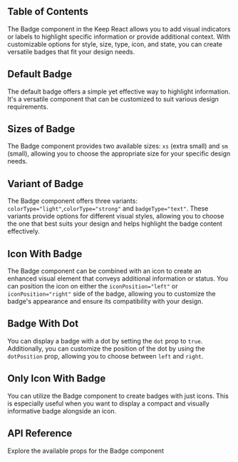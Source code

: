 
## Table of Contents

The Badge component in the Keep React allows you to add visual indicators or labels to highlight specific information or provide additional context. With customizable options for style, size, type, icon, and state, you can create versatile badges that fit your design needs.

## Default Badge

The default badge offers a simple yet effective way to highlight information. It's a versatile component that can be customized to suit various design requirements.

<CodePreview github="Badge" code={DefaultBadgeCode}>
  <DefaultBadge />
</CodePreview>

## Sizes of Badge

The Badge component provides two available sizes: `xs` (extra small) and `sm` (small), allowing you to choose the appropriate size for your specific design needs.

<CodePreview github="Badge" code={SizesOfBadgeCode}>
  <SizesOfBadge />
</CodePreview>

## Variant of Badge

The Badge component offers three variants: `colorType="light"`,`colorType="strong"` and `badgeType="text"`. These variants provide options for different visual styles, allowing you to choose the one that best suits your design and helps highlight the badge content effectively.

<CodePreview github="Badge" code={VariantOfBadgeCode}>
  <VariantOfBadge />
</CodePreview>

## Icon With Badge

The Badge component can be combined with an icon to create an enhanced visual element that conveys additional information or status. You can position the icon on either the `iconPosition="left"` or `iconPosition="right"` side of the badge, allowing you to customize the badge's appearance and ensure its compatibility with your design.

<CodePreview github="Badge" code={IconWithBadgeCode}>
  <IconWithBadge />
</CodePreview>

## Badge With Dot

You can display a badge with a dot by setting the `dot` prop to `true`. Additionally, you can customize the position of the dot by using the `dotPosition` prop, allowing you to choose between `left` and `right`.

<CodePreview github="Badge" code={BadgeWithDotCode}>
  <BadgeWithDot />
</CodePreview>

## Only Icon With Badge

You can utilize the Badge component to create badges with just icons. This is especially useful when you want to display a compact and visually informative badge alongside an icon.

<CodePreview github="Badge" code={OnlyIconOfBadgeCode}>
  <OnlyIconOfBadge />
</CodePreview>

## API Reference

Explore the available props for the Badge component

<ComponentApi data={badgeApiData} />

